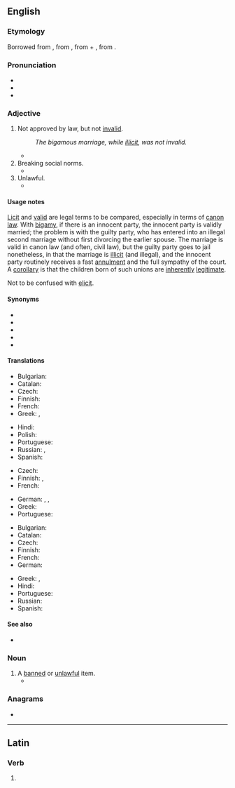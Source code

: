{{also|il·lícit}}
==English==
{{wikipedia|dab=illicit}}

===Etymology===
Borrowed from {{bor|en|fr|illicite}}, from {{der|en|la|illicitus}}, from {{m|la|in-||not}} + {{m|la|licitus||allowed, permitted}}, from {{m|la|licet||it is allowed}}.

===Pronunciation===
* {{IPA|/ɪˈlɪsɪt/|lang=en}}
* {{rhymes|ɪsɪt|lang=en}}
* {{homophones|lang=en|elicit}}

===Adjective===
{{en-adj}}

# {{lb|en|legal}} Not approved by law, but not [[invalid]].
#: ''The bigamous marriage, while [[illicit]], was not invalid.''
#* {{quote-book
|date=2008-01-08
|title=Memo to the President Elect: How We Can Restore America's Reputation and Leadership
|first=Madeleine
|last=Albright
|authorlink=Madeleine Albright
|location=New York
|publisher=HarperCollins
|isbn=9780061351808
|ol=9952500M
|page=225
|passage=Such migrants may violate our laws against '''illicit''' entry, but if that's all they do then they are trespassers, not criminals.
}}
# Breaking social norms.
#* {{quote-book
|year=1993
|title=Diaries: In Power 1983-1992
|first=Alan
|last=Clark
|authorlink=Alan Clark
|location=London
|publisher=Weidenfeld & Nicolson
|isbn=0297813528
|ol=1046930M
|passage=I only can properly enjoy carol services if I am having an '''illicit''' affair with someone in the congregation.
}}
# Unlawful.
#* {{quote-book
|date=2010-07-29
|title={{w|The Dervish House}}
|first=Ian
|last=McDonald
|authorlink=Ian McDonald (British author)
|isbn=9780575089044
|ol=25418126M
|url=http://books.google.com/books?id=-rgZys-M4q4C&pg=PT328&dq=illicit
|passage=Ayşe Erkoç learned long ago that the secret of doing anything '''illicit''' in Istanbul is to do it in full public gaze in the clear light of day. No one ever questions the legitimacy of the blatant.
}}

====Usage notes====
[[licit|Licit]] and [[valid]] are legal terms to be compared, especially in terms of [[canon law]]. With [[bigamy]], if there is an innocent party, the innocent party is validly married; the problem is with the guilty party, who has entered into an illegal second marriage without first divorcing the earlier spouse. The marriage is valid in canon law (and often, civil law), but the guilty party goes to jail nonetheless, in that the marriage is [[illicit]] (and illegal), and the innocent party routinely receives a fast [[annulment]] and the full sympathy of the court. A [[corollary]] is that the children born of such unions are [[inherently]] [[legitimate]].

Not to be confused with [[elicit]].

====Synonyms====
{{checksense|en}}
* {{l|en|criminal}}
* {{l|en|illegal}}
* {{l|en|illegitimate}}
* {{l|en|prohibited}}
* {{l|en|unlawful}}

====Translations====
{{trans-top|lacking licitness}}
* Bulgarian: {{t+|bg|забранен}}
* Catalan: {{t|ca|il·lícit}}
* Czech: {{t+|cs|nezákonný|m}}
* Finnish: {{t+|fi|luvaton}}
* French: {{t+|fr|illicite}}
* Greek: {{t+|el|παράνομος}}, {{t+|el|έκνομος}}
{{trans-mid}}
* Hindi: {{t+|hi|अवैध|sc=Deva}}
* Polish: {{t+|pl|niedozwolony}}
* Portuguese: {{t+|pt|ilícito}}
* Russian: {{t+|ru|недозволенный}},
* Spanish: {{t+|es|ilícito}}
{{trans-bottom}}

{{trans-top|breaking social norms}}
* Czech: {{t|cs|nepřijatelný|m}}
* Finnish: {{t+|fi|luvaton}}, {{t+|fi|laiton}}
* French: {{t+|fr|illicite}}
{{trans-mid}}
* German: {{t+|de|unerlaubt}}, {{t+|de|verboten}}, {{t+|de|unzulässig}}
* Greek: {{t+|el|αθέμιτος}}
* Portuguese: {{t+|pt|ilícito}}
{{trans-bottom}}

{{trans-top|unlawful}}
* Bulgarian: {{t+|bg|незаконен}}
* Catalan: {{t|ca|il·lícit}}
* Czech: {{t+|cs|nezákonný|m}}
* Finnish: {{t+|fi|laiton}}
* French: {{t+|fr|illicite}}
* German: {{t+|de|rechtswidrig}}
{{trans-mid}}
* Greek: {{t+|el|παράνομος}}, {{t+|el|έκνομος}}
* Hindi: {{t+|hi|अवैध|sc=Deva}}
* Portuguese: {{t+|pt|ilícito}}
* Russian: {{t+|ru|незако́нный}}
* Spanish: {{t+|es|ilícito}}
{{trans-bottom}}

====See also====
* {{l|en|elicit}}

===Noun===
{{en-noun}}

# A [[banned]] or [[unlawful]] item.
#* {{quote-book|title=The Life of the Heroin User: Typical Beginnings, Trajectories and Outcomes|author=Shane Darke|year=2011|passage=A large number of studies, however, have reported that it is rare for the user of 'hard' drugs not to have initiated cannabis use prior to the other '''illicits'''.}}

===Anagrams===
* {{anagrams|en|a=ciiillt|illitic}}

----

==Latin==

===Verb===
{{la-verb-form|illicit}}

# {{inflection of|illiciō||3|s|pres|actv|indc|lang=la}}